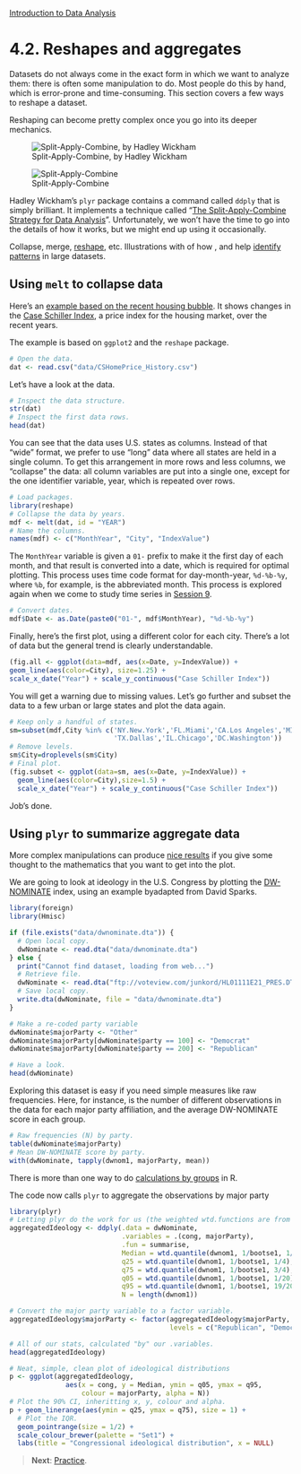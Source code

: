 <style>@import url(style.css);</style>
[Introduction to Data Analysis](index.html "Course index")

# 4.2. Reshapes and aggregates

Datasets do not always come in the exact form in which we want to analyze them: there is often some manipulation to do. Most people do this by hand, which is error-prone and time-consuming. This section covers a few ways to reshape a dataset.

Reshaping can become pretty complex once you go into its deeper mechanics.

![Split-Apply-Combine, by Hadley Wickham](images/split-apply-combine-wickham.png)

![Split-Apply-Combine](images/split-apply-combine-shalizi.png)

Hadley Wickham's `plyr` package contains a command called `ddply` that is simply brilliant. It implements a technique called "[The Split-Apply-Combine Strategy for Data
Analysis](http://www.jstatsoft.org/v40/i01/paper)". Unfortunately, we won't have the time to go into the details of how it works, but we might end up using it occasionally.

Collapse, merge, [reshape](http://is-r.tumblr.com/post/34556058683/ggtutorial-day-1-using-reshape), etc. Illustrations with  of how , and help [identify patterns](http://is-r.tumblr.com/post/34288940225/congressional-ideology-by-state) in large datasets.

## Using `melt` to collapse data

Here's an [example based on the recent housing bubble](http://www.decisionsciencenews.com/2011/03/17/the-housing-bubble-by-city/). It shows changes in the [Case Schiller Index](http://www.standardandpoors.com/indices/sp-case-shiller-home-price-indices/en/us/), a price index for the housing market, over the recent years.

The example is based on `ggplot2` and the `reshape` package.

```r
# Open the data.
dat <- read.csv("data/CSHomePrice_History.csv")
```

Let's have a look at the data.

```r
# Inspect the data structure.
str(dat)
# Inspect the first data rows.
head(dat)
```

You can see that the data uses U.S. states as columns. Instead of that "wide" format, we prefer to use "long" data where all states are held in a single column. To get this arrangement in more rows and less columns, we "collapse" the data: all column variables are put into a single one, except for the one identifier variable, year, which is repeated over rows.

```r
# Load packages.
library(reshape)
# Collapse the data by years.
mdf <- melt(dat, id = "YEAR")
# Name the columns.
names(mdf) <- c("MonthYear", "City", "IndexValue")
```

The `MonthYear` variable is given a `01-` prefix to make it the first day of each month, and that result is converted into a date, which is required for optimal plotting. This process uses time code format for day-month-year, `%d-%b-%y`, where `%b`, for example, is the abbreviated month. This process is explored again when we come to study time series in [Session 9](090_ts.html).

```r
# Convert dates.
mdf$Date <- as.Date(paste0("01-", mdf$MonthYear), "%d-%b-%y")
```

Finally, here's the first plot, using a different color for each city. There's a lot of data but the general trend is clearly understandable.

```r
(fig.all <- ggplot(data=mdf, aes(x=Date, y=IndexValue)) +
geom_line(aes(color=City), size=1.25) +
scale_x_date("Year") + scale_y_continuous("Case Schiller Index"))
```

You will get a warning due to missing values. Let's go further and subset the data to a few urban or large states and plot the data again.

```r
# Keep only a handful of states.
sm=subset(mdf,City %in% c('NY.New.York','FL.Miami','CA.Los Angeles','MI.Detroit',
                          'TX.Dallas','IL.Chicago','DC.Washington'))
# Remove levels.
sm$City=droplevels(sm$City)
# Final plot.
(fig.subset <- ggplot(data=sm, aes(x=Date, y=IndexValue)) +
  geom_line(aes(color=City),size=1.5) +
  scale_x_date("Year") + scale_y_continuous("Case Schiller Index"))
```

Job's done.

## Using `plyr` to summarize aggregate data

More complex manipulations can produce [nice results](http://is-r.tumblr.com/post/33765462561/the-distribution-of-ideology-in-the-u-s-house-with) if you give some thought to the mathematics that you want to get into the plot.

We are going to look at ideology in the U.S. Congress by plotting the [DW-NOMINATE](http://voteview.org/dwnominate.asp) index, using an example byadapted from David Sparks.

```r
library(foreign)
library(Hmisc)

if (file.exists("data/dwnominate.dta")) {
  # Open local copy.
  dwNominate <- read.dta("data/dwnominate.dta")
} else {
  print("Cannot find dataset, loading from web...")
  # Retrieve file.
  dwNominate <- read.dta("ftp://voteview.com/junkord/HL01111E21_PRES.DTA")
  # Save local copy.
  write.dta(dwNominate, file = "data/dwnominate.dta")
}

# Make a re-coded party variable
dwNominate$majorParty <- "Other"
dwNominate$majorParty[dwNominate$party == 100] <- "Democrat"
dwNominate$majorParty[dwNominate$party == 200] <- "Republican"

# Have a look.
head(dwNominate)
```

Exploring this dataset is easy if you need simple measures like raw frequencies. Here, for instance, is the number of different observations in the data for each major party affiliation, and the average DW-NOMINATE score in each group.

```r
# Raw frequencies (N) by party.
table(dwNominate$majorParty)
# Mean DW-NOMINATE score by party.
with(dwNominate, tapply(dwnom1, majorParty, mean))
```

There is more than one way to do [calculations by groups][gs-aggr] in R.

[gs-aggr]: https://gastonsanchez.wordpress.com/2012/06/28/5-ways-to-do-some-calculation-by-groups/ 

The code now calls `plyr` to aggregate the observations by major party 

```r
library(plyr)
# Letting plyr do the work for us (the weighted wtd.functions are from Hmisc)
aggregatedIdeology <- ddply(.data = dwNominate,
                            .variables = .(cong, majorParty),
                            .fun = summarise,
                            Median = wtd.quantile(dwnom1, 1/bootse1, 1/2),
                            q25 = wtd.quantile(dwnom1, 1/bootse1, 1/4),
                            q75 = wtd.quantile(dwnom1, 1/bootse1, 3/4),
                            q05 = wtd.quantile(dwnom1, 1/bootse1, 1/20),
                            q95 = wtd.quantile(dwnom1, 1/bootse1, 19/20),
                            N = length(dwnom1))

# Convert the major party variable to a factor variable.
aggregatedIdeology$majorParty <- factor(aggregatedIdeology$majorParty,
                                        levels = c("Republican", "Democrat", "Other"))

# All of our stats, calculated "by" our .variables.
head(aggregatedIdeology)
```

```r
# Neat, simple, clean plot of ideological distributions
p <- ggplot(aggregatedIdeology,
              aes(x = cong, y = Median, ymin = q05, ymax = q95,
                  colour = majorParty, alpha = N))
# Plot the 90% CI, inheritting x, y, colour and alpha.
p + geom_linerange(aes(ymin = q25, ymax = q75), size = 1) +
  # Plot the IQR.
  geom_pointrange(size = 1/2) +
  scale_colour_brewer(palette = "Set1") +
  labs(title = "Congressional ideological distribution", x = NULL)
```

<!-- This example is about [Congressional ideology](http://research.bshor.com/2012/10/31/scoring-the-2012-congressional-candidates/). -->

> __Next__: [Practice](043_practice.html).
